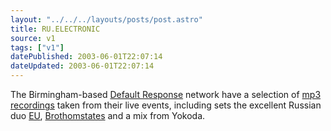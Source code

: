 ```yaml
---
layout: "../../../layouts/posts/post.astro"
title: RU.ELECTRONIC
source: v1
tags: ["v1"]
datePublished: 2003-06-01T22:07:14
dateUpdated: 2003-06-01T22:07:14
---
```


The Birmingham-based [Default Response][1] network have a selection of [mp3 recordings][2] taken from their live events, including sets the excellent Russian duo [EU][3], [Brothomstates][4] and a mix from Yokoda.

[1]: http://www.defaultresponse.com/
[2]: http://www.defaultresponse.com/audio/ "Default Response: Latest Audio . Audio Archive"
[3]: http://www.defaultresponse.com/artists/full.php?id=23 "Default Response: EU"
[4]: http://www.defaultresponse.com/artists/full.php?id=7 "Default Response: Brothomstates"
